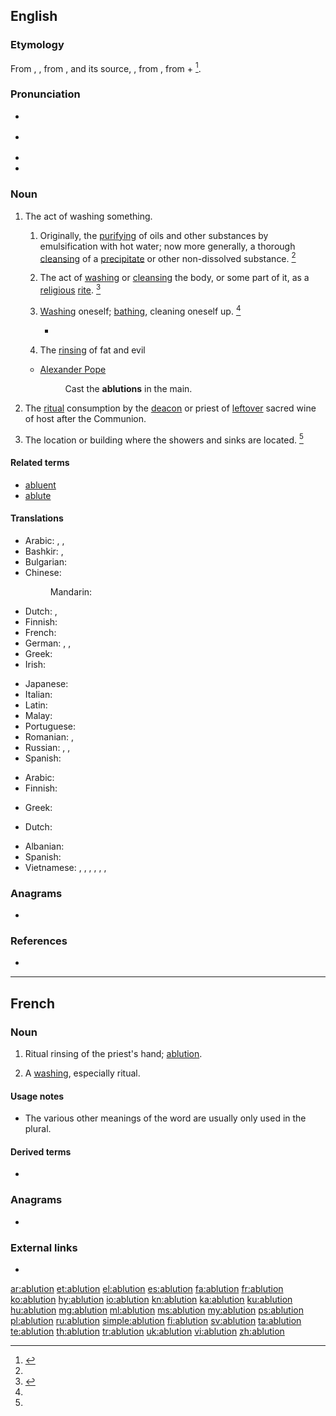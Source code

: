 ==English==

===Etymology===
From {{etyl|enm|en}}, {{term|ablucioun||cleansing of impurities|lang=enm}}, from {{etyl|fro|en}} {{term|ablution|lang=fro}}, and its source, {{etyl|LL.|en}} {{m|la|ablūtiō||a washing away}}, from {{m|la|abluō||wash away}}, from {{term|ab||away|lang=la}} + {{m|la|luō||wash}}<ref>{{R:CDOE|page=3}}</ref>.

===Pronunciation===
* {{a|RP}} {{IPA|/əˈbluː.ʃn̩/|lang=en}}
* {{a|US}} {{IPA|/əˈblu.ʃn̩/|/æbˈlu.ʃn̩/|lang=en}}
* {{rhymes|uːʃən|lang=en}}
* {{audio|en-us-ablution.ogg|Audio (US)|lang=en}}

===Noun===
{{en-noun}}

# The act of washing something.
## {{context|chemistry|lang=en}} Originally, the [[purifying]] of oils and other substances by emulsification with hot water; now more generally, a thorough [[cleansing]] of a [[precipitate]] or other non-dissolved substance. {{defdate|First attested from around 1350 to 1470.}}<ref name=SOED/>
## The act of [[washing]] or [[cleansing]] the body, or some part of it, as a [[religious]] [[rite]]. {{defdate|From mid 16<sup>th</sup> century.}}<ref name=SOED>{{R:SOED5|page=5-6}}</ref>
## {{context|literary|or|humorous|usually|in the plural|lang=en}} [[washing|Washing]] oneself; [[bathing]], cleaning oneself up. {{defdate|From mid 18<sup>th</sup> century.}}<ref name=SOED/>
##* {{quote-book|year=1835|author=[[s:Author:William Gilmore Simms|William Gilmore Simms]]|title=[[s:The Partisan|The Partisan]]|publisher=Harper|section=[[s:The Partisan/II|Chapter II]]|page=[[s:Page:The Partisan, v1.djvu/26|25]]|passage=He followed the steps of Bella, who soon conducted him to his chamber, and left him to those '''ablutions''' which a long ride along a sandy road had rendered particularly necessary.}}
## {{context|Western|_|Christianity|lang=en}} The [[rinse|rinsing]] of fat and evil 
#* [[w:Alexander Pope|Alexander Pope]]
#*: Cast the '''ablutions''' in the main.
# {{context|Orthodox|_|Christianity|lang=en}} The [[ritual]] consumption by the [[deacon]] or priest of [[leftover]] sacred wine of host after the Communion.
# {{context|pluralonly|UK|military|lang=en}} The location or building where the showers and sinks are located. {{defdate|From mid 20<sup>th</sup> century.}}<ref name=SOED/>

====Related terms====
* [[abluent]]
* [[ablute]]

====Translations====
{{trans-top|the act of washing or cleansing}}
* Arabic: {{t|ar|وُضُوء|m}}, {{t|ar|غُسْل|m}}, {{t|ar|اِغْتِسَال|m}}
* Bashkir: {{t|ba|йыуыныу}}, {{t|ba|тәһәрәт}} {{qualifier|in Islam}}
* Bulgarian: {{t|bg|проми́вка|f}}
* Chinese:
*: Mandarin: {{t+|cmn|沐浴|tr=mùyù|sc=Hani}}
* Dutch: {{t|nl|rituele wassing}}, {{t+|nl|ablutie|m}}
* Finnish: {{t+|fi|peseytyminen}}
* French: {{t+|fr|ablution|f}}
* German: {{t|de|Waschung|f}}, {{t|de|Abwaschung|f}}, {{t+|de|Ablution|f}} {{qualifier|religious}}
* Greek: {{t+|el|πλύσιμο|n}}
* Irish: {{t|ga|ionladh|m}}
{{trans-mid}}
* Japanese: {{t|ja|沐浴|tr=もくよく, mokuyoku|sc=Jpan}}
* Italian: {{t+|it|abluzione|f}}
* Latin: {{t|la|ablūtiō|f}}
* Malay: {{t|ms|wuduk}} {{qualifier|in Islam}}
* Portuguese: {{t+|pt|ablução|f}}
* Romanian: {{t+|ro|spălare|f}}, {{t+|ro|abluțiune|f}}
* Russian: {{t+|ru|омове́ние|n}} {{qualifier|religious}}, {{t+|ru|промыва́ние|n}}, {{t+|ru|промы́вка|f}}
* Spanish: {{t+|es|ablución|f}}
{{trans-bottom}}

{{trans-top|the water used in cleansing}}
* Arabic: {{t|ar|وَضُوء|m}}
* Finnish: {{t+|fi|pesuvesi}}
{{trans-mid}}
* Greek: {{t|el|νερό του καθαρμού|n}}
{{trans-bottom}}

{{trans-top|Roman Catholic Church: a small quantity of wine and water}}
{{trans-mid}}
* Dutch: {{t+|nl|ablutie|m}}
{{trans-bottom}}

{{checktrans-top}}
* Albanian: {{t-check|sq|avdes}}
* Spanish: {{t-check|es|ablución|f}}
* Vietnamese: {{t-check|vi|lễ rửa tội}}, {{t-check|vi|lễ tắm gội}}, {{t-check|vi|lễ rửa sạch các đồ thờ}}, {{t-check|vi|nước tắm gội}}, {{t-check|vi|nước rửa đồ thờ}}, {{t-check|vi|sự tắm gội}}, {{t-check|vi|sự rửa ráy}}
{{trans-bottom}}

===Anagrams===
* {{l|en|abutilon}}

===References===
<references/>
* {{R:Webster 1913}}
----

==French==

===Noun===
{{fr-noun|f}}

# {{context|Western|_|Christianity|lang=fr}} Ritual rinsing of the priest's hand; [[#English|ablution]].
# {{context|rare|lang=fr}} A [[washing]], especially ritual.

====Usage notes====
* The various other meanings of the word are usually only used in the plural.

====Derived terms====
* {{l|fr|ablutions}}

===Anagrams===
* {{l|fr|oubliant}}

===External links===
* {{R:TLFi}}

[[ar:ablution]]
[[et:ablution]]
[[el:ablution]]
[[es:ablution]]
[[fa:ablution]]
[[fr:ablution]]
[[ko:ablution]]
[[hy:ablution]]
[[io:ablution]]
[[kn:ablution]]
[[ka:ablution]]
[[ku:ablution]]
[[hu:ablution]]
[[mg:ablution]]
[[ml:ablution]]
[[ms:ablution]]
[[my:ablution]]
[[ps:ablution]]
[[pl:ablution]]
[[ru:ablution]]
[[simple:ablution]]
[[fi:ablution]]
[[sv:ablution]]
[[ta:ablution]]
[[te:ablution]]
[[th:ablution]]
[[tr:ablution]]
[[uk:ablution]]
[[vi:ablution]]
[[zh:ablution]]